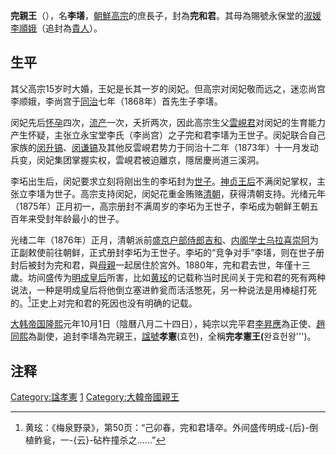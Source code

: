'''完親王'''（{{bd|1868年||1880年|catIdx=U}}），名'''李墡'''，[[朝鮮高宗|朝鮮高宗]]的庶長子，封為'''完和君'''。其母為賜號永保堂的[[淑媛|淑媛]][[李順娥|李順娥]]（追封為[[貴人|貴人]]）。
== 生平 ==
其父高宗15岁时大婚，王妃是长其一岁的闵妃。但高宗对闵妃敬而远之，迷恋尚宫李顺娥，李尚宫于[[同治|同治]]七年（1868年）首先生子李墡。

闵妃先后[[怀孕|怀孕]]四次，[[流产|流产]]一次，夭折两次，因此高宗生父[[雲峴君|雲峴君]]对闵妃的生育能力产生怀疑，主张立永宝堂李氏（李尚宫）之子完和君李墡为王世子。闵妃联合自己家族的[[闵升镐|闵升镐]]、[[闵谦镐|闵谦镐]]及其他反雲峴君势力于同治十二年（1873年）十一月发动兵变，闵妃集团掌握实权，雲峴君被迫離京，隱居慶尚道三溪洞。

李坧出生后，闵妃要求立刻将刚出生的李坧封为[[世子|世子]]。[[神贞王后|神贞王后]]不满闵妃掌权，主张立李墡为世子。高宗支持闵妃，闵妃花重金贿赂[[清朝|清朝]]，获得清朝支持。光绪元年（1875年）正月初一，高宗册封不满周岁的李坧为王世子，李坧成为朝鲜王朝五百年来受封年龄最小的世子。

光绪二年（1876年）正月，清朝派前[[盛京|盛京]][[户部侍郎|户部侍郎]][[吉和|吉和]]、[[内阁学士|内阁学士]][[乌拉喜崇阿|乌拉喜崇阿]]为正副敕使前往朝鲜，正式册封李坧为王世子。李坧的“竞争对手”李墡，则在世子册封后被封为完和君，與[[母親|母親]]一起居住於宮外。1880年，完和君去世，年僅十三歲。坊间盛传为[[明成皇后|明成皇后]]所害，比如[[黄玹|黄玹]]的记载称当时民间关于完和君的死有两种说法，一种是明成皇后将他倒立塞进鲊瓮而活活憋死，另一种说法是用棒槌打死的。<ref>黄玹：《梅泉野录》，第50页：“己卯春，完和君墡卒。外间盛传明成-{后}-倒植鲊瓮，一-{云}-砧杵撞杀之……”</ref>正史上对完和君的死因也没有明确的记载。

[[大韩帝国|大韩帝国]][[隆熙|隆熙]]元年10月1日（陰曆八月二十四日），純宗以完平君[[李昇應|李昇應]]為正使、[[趙同熙|趙同熙]]為副使，追封李墡為完親王，[[諡號|諡號]]'''孝憲'''(효헌)，全稱'''完孝憲王('''완효헌왕''')。

== 注释 ==
<div class="references-small">
<references />
</div>

{{korea-bio-stub}}
[[Category:諡孝憲|Category:諡孝憲]]
[[Category:朝鮮高宗皇子|1]]
[[Category:大韓帝國親王|Category:大韓帝國親王]]